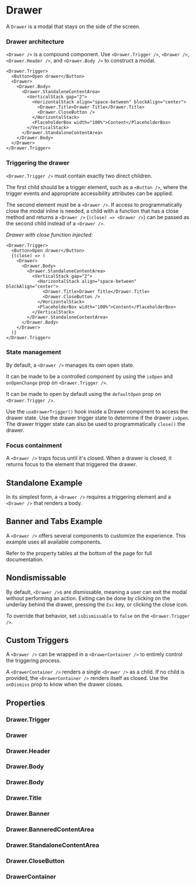 
<Meta of={DrawerStories} />

# Drawer

A `Drawer` is a modal that stays on the side of the screen.

### Drawer architecture

`<Drawer />` is a compound component. Use `<Drawer.Trigger />`, `<Drawer />`, `<Drawer.Header />`, and `<Drawer.Body />` to construct a modal.

```tsx
<Drawer.Trigger>
  <Button>Open drawer</Button>
  <Drawer>
    <Drawer.Body>
      <Drawer.StandaloneContentArea>
        <VerticalStack gap="2">
          <HorizontalStack align="space-between" blockAlign="center">
            <Drawer.Title>Drawer Title</Drawer.Title>
            <Drawer.CloseButton />
          </HorizontalStack>
          <PlaceholderBox width="100%">Content</PlaceholderBox>
        </VerticalStack>
      </Drawer.StandaloneContentArea>
    </Drawer.Body>
  </Drawer>
</Drawer.Trigger>
```

### Triggering the drawer

`<Drawer.Trigger />` must contain exactly two direct children.

The first child should be a trigger element, such as a `<Button />`, where the trigger events and appropriate accessibility attributes can be applied.

The second element must be a `<Drawer />`. If access to programmatically close the modal inline is needed, a child with a function that has a close method and returns a `<Drawer />` (`(close) => <Drawer />`) can be passed as the second child instead of a `<Drawer />`.

_Drawer with close function injected:_

```tsx
<Drawer.Trigger>
  <Button>Open drawer</Button>
  {(close) => (
    <Drawer>
      <Drawer.Body>
        <Drawer.StandaloneContentArea>
          <VerticalStack gap="2">
            <HorizontalStack align="space-between" blockAlign="center">
              <Drawer.Title>Drawer Title</Drawer.Title>
              <Drawer.CloseButton />
            </HorizontalStack>
            <PlaceholderBox width="100%">Content</PlaceholderBox>
          </VerticalStack>
        </Drawer.StandaloneContentArea>
      </Drawer.Body>
    </Drawer>
  )}
</Drawer.Trigger>
```

### State management

By default, a `<Drawer />` manages its own open state.

It can be made to be a controlled component by using the `isOpen` and `onOpenChange` prop on `<Drawer.Trigger />`.

It can be made to open by default using the `defaultOpen` prop on `<Drawer.Trigger />`.

Use the `useDrawerTrigger()` hook inside a Drawer component to access the drawer state. Use the drawer trigger state to determine if the drawer `isOpen`. The drawer trigger state can also be used to programmatically `close()` the drawer.

### Focus containment

A `<Drawer />` traps focus until it's closed. When a drawer is closed, it returns focus to the element that triggered the drawer.

## Standalone Example

In its simplest form, a `<Drawer />` requires a triggering element and a `<Drawer />` that renders a body.

<Canvas of={DrawerStories.Standalone} />

## Banner and Tabs Example

A `<Drawer />` offers several components to customize the experience. This example uses all available components.

Refer to the property tables at the bottom of the page for full documentation.

<Canvas of={DrawerStories.BannerAndTabs} />

## Nondismissable

By default, `<Drawer />`s are dismissable, meaning a user can exit the modal without performing an action. Exiting can be done by clicking on the underlay behind the drawer, pressing the `Esc` key, or clicking the close icon.

To override that behavior, set `isDismissable` to `false` on the `<Drawer.Trigger />`.

<Canvas of={DrawerStories.Nondismissable} />

<Controls of={DrawerStories.Nondismissable} />

## Custom Triggers

A `<Drawer />` can be wrapped in a `<DrawerContainer />` to entirely control the triggering process.

A `<DrawerContainer />` renders a single `<Drawer />` as a child. If no child is provided, the `<DrawerContainer />` renders itself as closed. Use the `onDismiss` prop to know when the drawer closes.

<Canvas of={DrawerStories.MenuTrigger} />

## Properties

### Drawer.Trigger

<ArgTypes of={Drawer.Trigger} />

### Drawer

<ArgTypes of={Drawer} />

### Drawer.Header

<ArgTypes of={Drawer.Header} />

### Drawer.Body

<ArgTypes of={Drawer.Body} />

### Drawer.Body

<ArgTypes of={Drawer.Body} />

### Drawer.Title

<ArgTypes of={Drawer.Title} />

### Drawer.Banner

<ArgTypes of={Drawer.Banner} />

### Drawer.BanneredContentArea

<ArgTypes of={Drawer.BanneredContentArea} />

### Drawer.StandaloneContentArea

<ArgTypes of={Drawer.StandaloneContentArea} />

### Drawer.CloseButton

<ArgTypes of={Drawer.CloseButton} />

### DrawerContainer

<ArgTypes of={DrawerContainer} />
